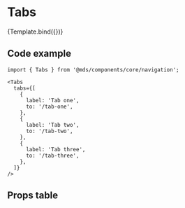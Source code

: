 
<Meta title="Components/core/navigation/Tabs" component={Tabs} />

# Tabs

<Description of={Tabs} />


<Canvas withToolbar>
  <Story
    name="Default"
    args={{
      tabs: [
        {
          label: 'Tab one',
          to: '/tab-one',
        },
        {
          label: 'Tab two',
          to: '/tab-two',
        },
        {
          label: 'Tab three',
          to: '/tab-three',
        },
        {
          label: 'Tab four',
          to: '/tab-four',
        },
      ],
    }}
  >
    {Template.bind({})}
  </Story>
</Canvas>

## Code example

```tsx
import { Tabs } from '@mds/components/core/navigation';
```

```tsx
<Tabs
  tabs={[
    {
      label: 'Tab one',
      to: '/tab-one',
    },
    {
      label: 'Tab two',
      to: '/tab-two',
    },
    {
      label: 'Tab three',
      to: '/tab-three',
    },
  ]}
/>
```

## Props table

<ArgsTable of={Tabs} />
